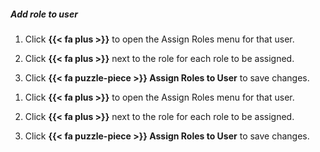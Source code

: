 :::: {.content-visible unless-format="revealjs"}
##### Add role to user

1. Click **{{< fa plus >}}** to open the Assign Roles menu for that user.

1. Click **{{< fa plus >}}** next to the role for each role to be assigned.

1. Click **{{< fa puzzle-piece >}} Assign Roles to User** to save changes.

::::



:::: {.content-hidden unless-format="revealjs"}
1. Click **{{< fa plus >}}** to open the Assign Roles menu for that user.

1. Click **{{< fa plus >}}** next to the role for each role to be assigned.

1. Click **{{< fa puzzle-piece >}} Assign Roles to User** to save changes.

::::